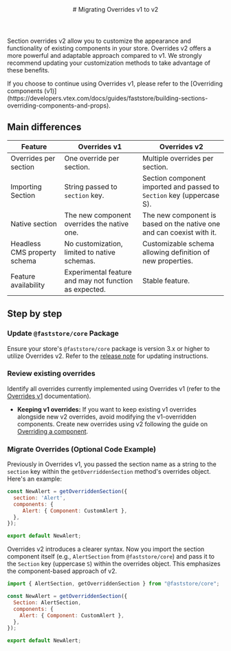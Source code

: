 
<header>
# Migrating Overrides v1 to v2
</header>

Section overrides v2 allow you to customize the appearance and functionality of existing components in your store. Overrides v2 offers a more powerful and adaptable approach compared to v1. We strongly recommend updating your customization methods to take advantage of these benefits.

<Callout type="warning" emoji="⚠️">
If you choose to continue using Overrides v1, please refer to the [Overriding components (v1)](https://developers.vtex.com/docs/guides/faststore/building-sections-overriding-components-and-props).
</Callout>

## Main differences

| Feature                       | Overrides v1                                           | Overrides v2                                                          |
| ----------------------------- | ------------------------------------------------------ | --------------------------------------------------------------------- |
| Overrides per section         | One override per section.                              | Multiple overrides per section.                                       |
| Importing Section             | String passed to `section` key.                        | Section component imported and passed to `Section` key (uppercase S). |
| Native section                | The new component overrides the native one.            | The new component is based on the native one and can coexist with it. |
| Headless CMS property schema  | No customization, limited to native schemas.           | Customizable schema allowing definition of new properties.            |
| Feature availability          | Experimental feature and may not function as expected. | Stable feature.                                                       |


## Step by step

<Steps>

### Update `@faststore/core` Package

Ensure your store's `@faststore/core` package is version 3.x or higher to utilize Overrides v2. Refer to the [release note](https://github.com/vtex/faststore/releases/tag/v3.0.0) for updating instructions.

### Review existing overrides

Identify all overrides currently implemented using Overrides v1 (refer to the [Overrides v1](https://developers.vtex.com/docs/guides/faststore/building-sections-overriding-components-and-props) documentation).

- **Keeping v1 overrides:** If you want to keep existing v1 overrides alongside new v2 overrides, avoid modifying the v1-overridden components. Create new overrides using v2 following the guide on [Overriding a component](LINK).

### Migrate Overrides (Optional Code Example)

Previously in Overrides v1, you passed the section name as a string to the `section` key within the `getOverriddenSection` method's overrides object. 
Here's an example:

```js
const NewAlert = getOverriddenSection({  
  section: 'Alert',  
  components: {  
     Alert: { Component: CustomAlert },  
  },  
});  

export default NewAlert;  
```

Overrides v2 introduces a clearer syntax. Now you import the section component itself (e.g., `AlertSection` from `@faststore/core`) and pass it to the `Section` key (uppercase `S`) within the overrides object. This emphasizes the component-based approach of v2.

```js
import { AlertSection, getOverriddenSection } from "@faststore/core";  

const NewAlert = getOverriddenSection({ 
  Section: AlertSection, 
  components: {  
    Alert: { Component: CustomAlert },  
  }, 
});  

export default NewAlert;  
```

</Steps>





